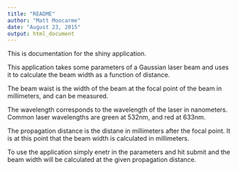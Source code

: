```yaml
---
title: "README"
author: "Matt Moocarme"
date: "August 23, 2015"
output: html_document
---
```


This is documentation for the shiny application.

This application takes some parameters of a Gaussian laser beam and uses it to calculate the beam width as a function of distance.

The beam waist is the width of the beam at the focal point of the beam in millimeters, and can be measured. 

The wavelength corresponds to the wavelength of the laser in nanometers. Common laser wavelengths are green at 532nm, and red at 633nm.

The propagation distance is the distane in millimeters after the focal point. It is at this point that the beam width is calculated in millimeters.  

To use the application simply enetr in the parameters and hit submit and the beam width will be calculated at the given propagation distance.



